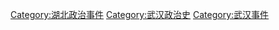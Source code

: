 [[Category:湖北政治事件|Category:湖北政治事件]]
[[Category:武汉政治史|Category:武汉政治史]]
[[Category:武汉事件|Category:武汉事件]]